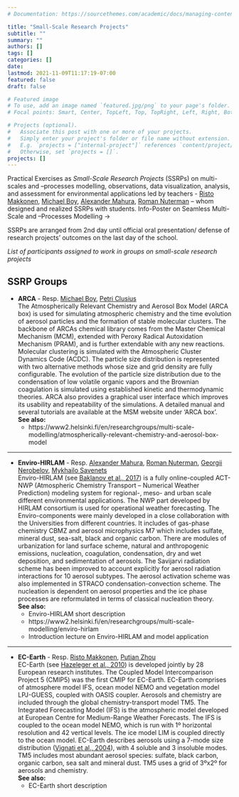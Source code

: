 ```yaml
---
# Documentation: https://sourcethemes.com/academic/docs/managing-content/

title: "Small-Scale Research Projects"
subtitle: ""
summary: ""
authors: []
tags: []
categories: []
date: 
lastmod: 2021-11-09T11:17:19-07:00
featured: false
draft: false

# Featured image
# To use, add an image named `featured.jpg/png` to your page's folder.
# Focal points: Smart, Center, TopLeft, Top, TopRight, Left, Right, BottomLeft, Bottom, BottomRight.

# Projects (optional).
#   Associate this post with one or more of your projects.
#   Simply enter your project's folder or file name without extension.
#   E.g. `projects = ["internal-project"]` references `content/project/deep-learning/index.md`.
#   Otherwise, set `projects = []`.
projects: []
---
```


Practical Exercises as _Small-Scale Research Projects_ (SSRPs) on multi-scales and –processes modelling, observations, data visualization, analysis, and assessment for environmental applications led by teachers - [Risto Makkonen](/authors/makkonen/), [Michael Boy](/authors/boy/), [Alexander Mahura](/authors/mahura/), [Roman Nuterman](/authors/nuterman/) – whom designed and realized SSRPs with students. Info-Poster on Seamless Multi-Scale and –Processes Modelling → <a href="/media/InfoPoster_INAR_MultiScaleProcesModel.pdf" target="_blank" rel="noopener"><i class="fas fa-file-pdf"></i></a>

SSRPs are arranged from 2nd day until official oral presentation/ defense of research projects’ outcomes on the last day of the school.

*List of participants assigned to work in groups on small-scale research projects* <a href="/media/MEGAPOLIS-2021_Groups-by-models.pdf" target="_blank" rel="noopener"><i class="fas fa-file-pdf"></i></a>

## SSRP Groups

- **ARCA** - Resp. [Michael Boy](/authors/boy/), [Petri Clusius](/authors/petri/) <br>
The Atmospherically Relevant Chemistry and Aerosol Box Model (ARCA box) is used for simulating atmospheric chemistry and the time evolution of aerosol particles and the formation of stable molecular clusters. The backbone of ARCAs
chemical library comes from the Master Chemical Mechanism (MCM), extended with Peroxy Radical Autoxidation Mechanism (PRAM), and is further extendable with any new reactions. Molecular clustering is simulated with the
Atmospheric Cluster Dynamics Code (ACDC). The particle size distribution is represented with two alternative methods whose size and grid density are fully configurable. The evolution of the particle size distribution due to the
condensation of low volatile organic vapors and the Brownian coagulation is simulated using established kinetic and thermodynamic theories. ARCA also provides a graphical user interface which improves its usability and repeatability of
the simulations. A detailed manual and several tutorials are available at the MSM website under ‘ARCA box’. <br>
**See also:** <br>
  - https://www2.helsinki.fi/en/researchgroups/multi-scale-modelling/atmospherically-relevant-chemistry-and-aerosol-box-model

---

- **Enviro-HIRLAM** - Resp.  [Alexander Mahura](/authors/mahura/), [Roman Nuterman](/authors/nuterman/), [Georgii Nerobelov](/authors/nerobelov/), [Mykhailo Savenets](/authors/savenets/) <br>
Enviro-HIRLAM (see [Baklanov et al., 2017](https://doi.org/10.5194/gmd-10-2971-2017
)) is a fully online-coupled ACT-NWP (Atmospheric Chemistry Transport – Numerical Weather Prediction) modeling system for regional-, meso- and urban scale different environmental applications. The NWP part
developed by HIRLAM consortium is used for operational weather forecasting. The Enviro-components were mainly developed in a close collaboration with the Universities from different countries. It includes of gas-phase chemistry CBMZ
and aerosol microphysics M7 which includes sulfate, mineral dust, sea-salt, black and organic carbon. There are modules of urbanization for land surface scheme, natural and anthropogenic emissions, nucleation, coagulation,
condensation, dry and wet deposition, and sedimentation of aerosols. The Savijarvi radiation scheme has been improved to account explicitly for aerosol radiation interactions for 10 aerosol subtypes. The aerosol activation scheme was
also implemented in STRACO condensation-convection scheme. The nucleation is dependent on aerosol properties and the ice phase processes are reformulated in terms of classical nucleation theory. <br>
**See also:** <br>
  - Enviro-HIRLAM short description <a href="/media/model_Enviro-HIRLAM_short.pdf" target="_blank" rel="noopener"><i class="fas fa-file-pdf"></i></a>
  - https://www2.helsinki.fi/en/researchgroups/multi-scale-modelling/enviro-hirlam
  - Introduction lecture on Enviro-HIRLAM and model application <a href="/media/MEGAPOLIS-2021_Enviro-HIRLAM-model_intro_vd2.pdf" target="_blank" rel="noopener"><i class="fas fa-file-pdf"></i></a>

---

- **EC-Earth** - Resp. [Risto Makkonen](/authors/makkonen/), [Putian Zhou](/authors/putian/) <br>
EC-Earth (see [Hazeleger et al., 2010](https://doi.org/10.1175/2010BAMS2877.1/)) is developed jointly by 28 European research institutes. The Coupled Model Intercomparison Project 5 (CMIP5) was the first CMIP for EC-Earth. EC-Earth comprises of atmosphere model IFS, ocean model NEMO
and vegetation model LPJ-GUESS, coupled with OASIS coupler. Aerosols and chemistry are included through the global chemistry-transport model TM5. The Integrated Forecasting Model (IFS) is the atmospheric model developed at
European Centre for Medium-Range Weather Forecasts. The IFS is coupled to the ocean model NEMO, which is run with 1º horizontal resolution and 42 vertical levels. The ice model LIM is coupled directly to the ocean model. EC-Earth
describes aerosols using a 7-mode size distribution ([Vignati et al., 2004](https://doi.org/10.1029/2003JD004485/)), with 4 soluble and 3 insoluble modes. TM5 includes most abundant aerosol species: sulfate, black carbon, organic carbon, sea salt and mineral dust. TM5 uses a grid of 3ºx2º for aerosols and chemistry. <br>
**See also:** <br>
  - EC-Earth short description <a href="/media/model_EC-Earth_short.pdf" target="_blank" rel="noopener"><i class="fas fa-file-pdf"></i></a>
